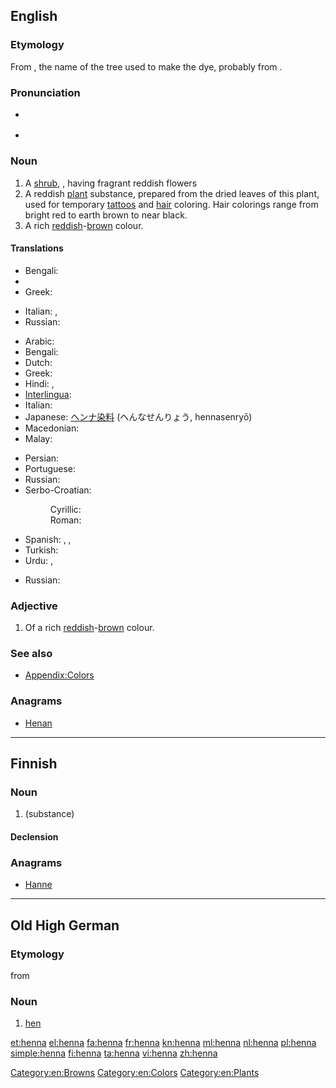 {{also|Henna}}
==English==
{{wikipedia}}

===Etymology===
From {{etyl|ar|en}} {{term|حناء|حِنّاء|lang=ar|tr=ḥinnāʾ}}, the name of the tree used to make the dye, probably from {{etyl|fa|en}}.

===Pronunciation===
* {{a|UK}} {{IPA|/hɛnə/}}
* {{rhymes|ɛnə}}

===Noun===
{{en-noun}}

# A [[shrub]], {{taxlink|Lawsonia inernis|species}}, having fragrant reddish flowers
# A reddish [[plant]] substance, prepared from the dried leaves of this plant, used for temporary [[tattoo]]s and [[hair]] coloring. Hair colorings range from bright red to earth brown to near black.
# A rich [[red]]dish-[[brown]] colour.
#: {{color panel|882D17}}

====Translations====
{{trans-top|shrub}}
* Bengali: {{t-|bn|মেহেদী|tr=mehedi|sc=Beng}}
* {{trreq|grc}}
* Greek: {{t+|el|χένα|f}}
{{trans-mid}}
* Italian: {{t-|it|alcanna|f}}, {{t-|it|henné|m}}
* Russian: {{t+|ru|хна|f|tr=xna}}
{{trans-bottom}}

{{trans-top|dye}}
* Arabic: {{t-|ar|حناء|alt=حِنّاء|tr=ħinnā’}}
* Bengali: {{t-|bn|মেহেদী|tr=mehedi|sc=Beng}}
* Dutch: {{t+|nl|henna}}
* Greek: {{t+|el|χένα|f}}
* Hindi: {{t-|hi|मेंहदी|tr=me.nhdī|f}}, {{t-|hi|हिन्ना|tr=hinnā|f}}
* [[Interlingua]]: {{t-|ia|henna}}
* Italian: {{t-|it|henné|m}}
* Japanese: [[ヘンナ]][[染料]] (へんなせんりょう, hennasenryō)
* Macedonian: {{t-|mk|к’на|f|tr=k'na|sc=Cyrl}}
* Malay: {{t-|ms|inai}}
{{trans-mid}}
* Persian: {{t+|fa|حنا|tr=hennā}}
* Portuguese: {{t+|pt|hena}}
* Russian: {{t+|ru|хна|f|tr=xna}}
* Serbo-Croatian:
*: Cyrillic: {{t-|sh|кана|f}}
*: Roman: {{t-|sh|kana|f}}
* Spanish: {{t+|es|alheña|f}}, {{t-|es|henna|f}}, {{t-|es|hena}}
* Turkish: {{t+|tr|kına}}
* Urdu: {{t-|ur|مینہدی|tr=me.nhdī|f}}, {{t+|ur|حنا|tr=hinnā|f}}
{{trans-bottom}}

{{trans-top|colour}}
* Russian: {{t+|ru|хна|f|tr=xna}}
{{trans-mid}}
{{trans-bottom}}

===Adjective===
{{en-adj|-}}

# Of a rich [[red]]dish-[[brow]]n colour.

===See also===
* [[Appendix:Colors]]

===Anagrams===
* [[Henan#English|Henan]]

[[Category:en:Browns]]
[[Category:en:Colors]]
[[Category:en:Plants]]

----

==Finnish==

===Noun===
{{fi-noun}}

# {{l|en|henna}} (substance)

====Declension====
{{fi-decl-kala|henn}}

===Anagrams===
* [[Hanne#Finnish|Hanne]]

----

==Old High German==

===Etymology===
from {{etyl|gem-pro|goh}} {{recons|hanjō||hen|lang=gem-pro}}

===Noun===
{{goh-noun|g=f}}

# [[hen]]

[[et:henna]]
[[el:henna]]
[[fa:henna]]
[[fr:henna]]
[[kn:henna]]
[[ml:henna]]
[[nl:henna]]
[[pl:henna]]
[[simple:henna]]
[[fi:henna]]
[[ta:henna]]
[[vi:henna]]
[[zh:henna]]